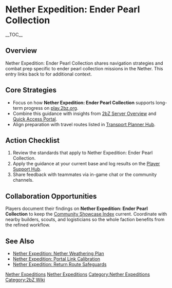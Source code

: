 {{Short description|Nether Expedition: Ender Pearl Collection shares navigation strategies and combat prep specific to ender pearl collection missions in the Nether}}
= Nether Expedition: Ender Pearl Collection =
{{2bZ Navbox}}
__TOC__

== Overview ==
Nether Expedition: Ender Pearl Collection shares navigation strategies and combat prep
specific to ender pearl collection missions in the Nether. This entry links back to
[[Category:Nether Expeditions|Nether Expeditions]] for additional context.

== Core Strategies ==
* Focus on how '''Nether Expedition: Ender Pearl Collection''' supports long-term progress on [[play.2bz.org]].
* Combine this guidance with insights from [[2bZ Server Overview]] and [[Quick Access Portal]].
* Align preparation with travel routes listed in [[Transport Planner Hub]].

== Action Checklist ==
# Review the [[Category:Nether Expeditions|Nether Expeditions]] standards that apply to Nether Expedition: Ender Pearl Collection.
# Apply the guidance at your current base and log results on the [[Player Support Hub]].
# Share feedback with teammates via in-game chat or the community channels.

== Collaboration Opportunities ==
Players document their findings on '''Nether Expedition: Ender Pearl Collection''' to keep
the [[Community Showcase Index]] current. Coordinate with nearby builders, scouts, and
logisticians so the whole faction benefits from the refined workflow.

== See Also ==
* [[Nether Expedition: Nether Weathering Plan]]
* [[Nether Expedition: Portal Link Calibration]]
* [[Nether Expedition: Return Route Safeguards]]

[[Category:Nether Expeditions]]
[[Category:2bZ Wiki]]
